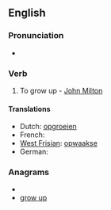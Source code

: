 ==English==

===Pronunciation===
*{{audio|en-us-upgrow.ogg|Audio (US)}}

===Verb===
{{en-verb|upgrows|upgrowing|upgrew|upgrown}}

# {{archaic}} To grow up - [[w:John Milton|John Milton]]

====Translations====
* Dutch: [[opgroeien]]
* French: {{t+|fr|grandir}}
* [[West Frisian]]: [[opwaakse]]
* German: {{t+|de|wachsen}}

===Anagrams===
* {{alphagram|gopruw}}
* [[grow up#English|grow up]]